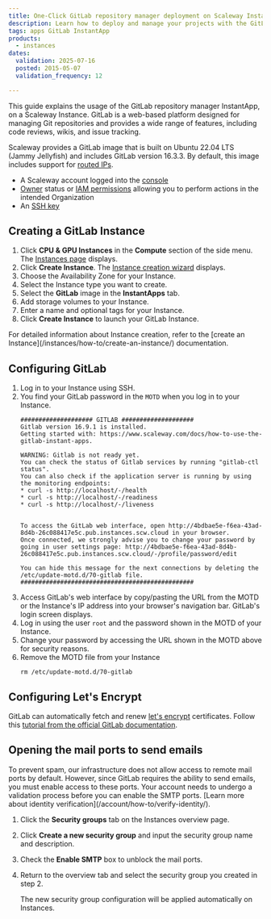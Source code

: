 ```yaml
---
title: One-Click GitLab repository manager deployment on Scaleway Instances using InstantApp
description: Learn how to deploy and manage your projects with the GitLab repository manager InstantApp on Scaleway. Follow our step-by-step guide to optimize your Scaleway Instance for efficient project management.
tags: apps GitLab InstantApp
products:
  - instances
dates:
  validation: 2025-07-16
  posted: 2015-05-07
  validation_frequency: 12

---
```



This guide explains the usage of the GitLab repository manager InstantApp, on a Scaleway Instance. GitLab is a web-based platform designed for managing Git repositories and provides a wide range of features, including code reviews, wikis, and issue tracking.

Scaleway provides a GitLab image that is built on Ubuntu 22.04 LTS (Jammy Jellyfish) and includes GitLab version 16.3.3. By default, this image includes support for [routed IPs](/instances/api-cli/using-routed-ips/).

<Requirements />

- A Scaleway account logged into the [console](https://console.scaleway.com)
- [Owner](/iam/concepts/#owner) status or [IAM permissions](/iam/concepts/#permission) allowing you to perform actions in the intended Organization
- An [SSH key](/organizations-and-projects/how-to/create-ssh-key/)

## Creating a GitLab Instance

1. Click **CPU & GPU Instances** in the **Compute** section of the side menu. The [Instances page](https://console.scaleway.com/instance/servers) displays.
2. Click **Create Instance**. The [Instance creation wizard](https://console.scaleway.com/instance/servers/create) displays.
3. Choose the Availability Zone for your Instance.
4. Select the Instance type you want to create.
5. Select the **GitLab** image in the **InstantApps** tab.
6. Add storage volumes to your Instance.
7. Enter a name and optional tags for your Instance.
8. Click **Create Instance** to launch your GitLab Instance.

<Message type="tip">
  For detailed information about Instance creation, refer to the [create an Instance](/instances/how-to/create-an-instance/) documentation.
</Message>

## Configuring GitLab

1. Log in to your Instance using SSH.
2. You find your GitLab password in the `MOTD` when you log in to your Instance.
    ```
    #################### GITLAB ####################
    Gitlab version 16.9.1 is installed.
    Getting started with: https://www.scaleway.com/docs/how-to-use-the-gitlab-instant-apps.

    WARNING: Gitlab is not ready yet.
    You can check the status of Gitlab services by running "gitlab-ctl status".
    You can also check if the application server is running by using the monitoring endpoints:
    * curl -s http://localhost/-/health
    * curl -s http://localhost/-/readiness
    * curl -s http://localhost/-/liveness


    To access the GitLab web interface, open http://4bdbae5e-f6ea-43ad-8d4b-26c088417e5c.pub.instances.scw.cloud in your browser.
    Once connected, we strongly advise you to change your password by going in user settings page: http://4bdbae5e-f6ea-43ad-8d4b-26c088417e5c.pub.instances.scw.cloud/-/profile/password/edit

    You can hide this message for the next connections by deleting the /etc/update-motd.d/70-gitlab file.
    ################################################
    ```
3. Access GitLab's web interface by copy/pasting the URL from the MOTD or the Instance's IP address into your browser's navigation bar. GitLab's login screen displays.
4. Log in using the user `root` and the password shown in the MOTD of your Instance.
5. Change your password by accessing the URL shown in the MOTD above for security reasons.
6. Remove the MOTD file from your Instance
    ```
    rm /etc/update-motd.d/70-gitlab
    ```

## Configuring Let's Encrypt

GitLab can automatically fetch and renew [let's encrypt](https://letsencrypt.org/) certificates. Follow this [tutorial from the official GitLab documentation](https://docs.gitlab.com/omnibus/settings/ssl/index.html#enable-the-lets-encrypt-integration).

## Opening the mail ports to send emails

<Message type="note">
  To prevent spam, our infrastructure does not allow access to remote mail ports by default. However, since GitLab requires the ability to send emails, you must enable access to these ports. Your account needs to undergo a validation process before you can enable the SMTP ports. [Learn more about identity verification](/account/how-to/verify-identity/).
</Message>

1. Click the **Security groups** tab on the Instances overview page.
2. Click **Create a new security group** and input the security group name and description.
3. Check the **Enable SMTP** box to unblock the mail ports.
4. Return to the overview tab and select the security group you created in step 2.

    The new security group configuration will be applied automatically on Instances.
